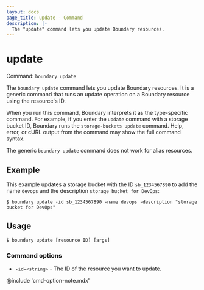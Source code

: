 ```yaml
---
layout: docs
page_title: update - Command
description: |-
  The "update" command lets you update Boundary resources.
---
```


# update

Command: `boundary update`

The `boundary update` command lets you update Boundary resources.
It is a generic command that runs an update operation on a Boundary resource using the resource's ID.

When you run this command, Boundary interprets it as the type-specific command.
For example, if you enter the `update` command with a storage bucket ID, Boundary runs the `storage-buckets update` command.
Help, error, or cURL output from the command may show the full command syntax.

<Note>

The generic `boundary update` command does not work for alias resources.

</Note>

## Example

This example updates a storage bucket with the ID `sb_1234567890` to add the name `devops` and the description `storage bucket for DevOps`:

```shell-session
$ boundary update -id sb_1234567890 -name devops -description "storage bucket for DevOps"
```

## Usage

<CodeBlockConfig hideClipboard>

```shell-session
$ boundary update [resource ID] [args]
```

</CodeBlockConfig>

### Command options

- `-id=<string>` - The ID of the resource you want to update.

@include 'cmd-option-note.mdx'